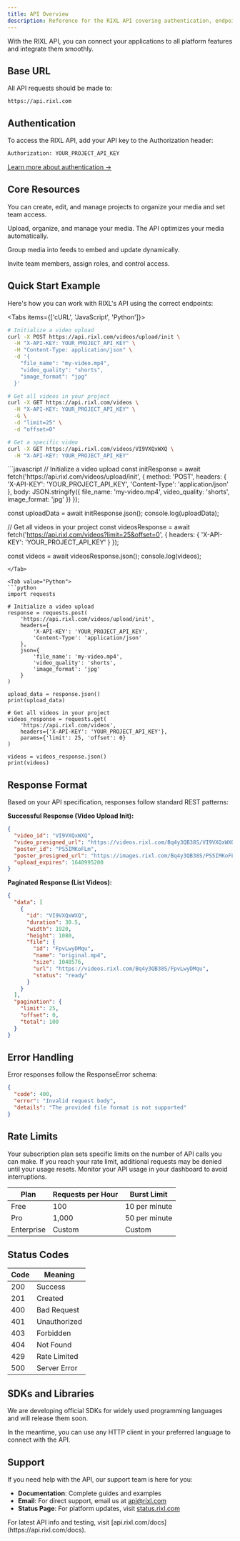 ```yaml
---
title: API Overview 
description: Reference for the RIXL API covering authentication, endpoints, and examples.
---
```



With the RIXL API, you can connect your applications to all platform features and integrate them smoothly.

## Base URL

All API requests should be made to:

```
https://api.rixl.com
```

## Authentication

To access the RIXL API, add your API key to the Authorization header:

```bash
Authorization: YOUR_PROJECT_API_KEY
```

[Learn more about authentication →](/docs/getting-started/authentication)

## Core Resources

<Cards>
  <Card title="Projects" description="Manage projects and organizational structure">
You can create, edit, and manage projects to organize your media and set team access.

  </Card>
  
  <Card title="Media" description="Upload and manage videos and images">

Upload, organize, and manage your media. The API optimizes your media automatically.

  </Card>
  
  <Card title="Feeds" description="Create dynamic content collections">

Group media into feeds to embed and update dynamically.
  </Card>
  
  <Card title="Teams" description="Manage team members and permissions">
Invite team members, assign roles, and control access.

  </Card>
</Cards>

## Quick Start Example

Here's how you can work with RIXL's API using the correct endpoints:

<Tabs items={['cURL', 'JavaScript', 'Python']}>
<Tab value="cURL">
```bash
# Initialize a video upload
curl -X POST https://api.rixl.com/videos/upload/init \
  -H "X-API-KEY: YOUR_PROJECT_API_KEY" \
  -H "Content-Type: application/json" \
  -d '{
    "file_name": "my-video.mp4",
    "video_quality": "shorts",
    "image_format": "jpg"
  }'

# Get all videos in your project
curl -X GET https://api.rixl.com/videos \
  -H "X-API-KEY: YOUR_PROJECT_API_KEY" \
  -G \
  -d "limit=25" \
  -d "offset=0"

# Get a specific video
curl -X GET https://api.rixl.com/videos/VI9VXQxWXQ \
  -H "X-API-KEY: YOUR_PROJECT_API_KEY"
```
</Tab>

<Tab value="JavaScript">
```javascript
// Initialize a video upload
const initResponse = await fetch('https://api.rixl.com/videos/upload/init', {
  method: 'POST',
  headers: {
    'X-API-KEY': 'YOUR_PROJECT_API_KEY',
    'Content-Type': 'application/json'
  },
  body: JSON.stringify({
    file_name: 'my-video.mp4',
    video_quality: 'shorts',
    image_format: 'jpg'
  })
});

const uploadData = await initResponse.json();
console.log(uploadData);

// Get all videos in your project
const videosResponse = await fetch('https://api.rixl.com/videos?limit=25&offset=0', {
  headers: {
    'X-API-KEY': 'YOUR_PROJECT_API_KEY'
  }
});

const videos = await videosResponse.json();
console.log(videos);
```
</Tab>

<Tab value="Python">
```python
import requests

# Initialize a video upload
response = requests.post(
    'https://api.rixl.com/videos/upload/init',
    headers={
        'X-API-KEY': 'YOUR_PROJECT_API_KEY',
        'Content-Type': 'application/json'
    },
    json={
        'file_name': 'my-video.mp4',
        'video_quality': 'shorts',
        'image_format': 'jpg'
    }
)

upload_data = response.json()
print(upload_data)

# Get all videos in your project
videos_response = requests.get(
    'https://api.rixl.com/videos',
    headers={'X-API-KEY': 'YOUR_PROJECT_API_KEY'},
    params={'limit': 25, 'offset': 0}
)

videos = videos_response.json()
print(videos)
```
</Tab>
</Tabs>

## Response Format

Based on your API specification, responses follow standard REST patterns:

**Successful Response (Video Upload Init):**
```json
{
  "video_id": "VI9VXQxWXQ",
  "video_presigned_url": "https://videos.rixl.com/Bq4y3QB38S/VI9VXQxWXQ?X-Amz-Algorithm=...",
  "poster_id": "PS5IMKoFLm", 
  "poster_presigned_url": "https://images.rixl.com/Bq4y3QB38S/PS5IMKoFLm?X-Amz-Algorithm=...",
  "upload_expires": 1640995200
}
```

**Paginated Response (List Videos):**
```json
{
  "data": [
    {
      "id": "VI9VXQxWXQ",
      "duration": 30.5,
      "width": 1920,
      "height": 1080,
      "file": {
        "id": "FpvLwyDMqu",
        "name": "original.mp4",
        "size": 1048576,
        "url": "https://videos.rixl.com/Bq4y3QB38S/FpvLwyDMqu",
        "status": "ready"
      }
    }
  ],
  "pagination": {
    "limit": 25,
    "offset": 0,
    "total": 100
  }
}
```

## Error Handling

Error responses follow the ResponseError schema:

```json
{
  "code": 400,
  "error": "Invalid request body",
  "details": "The provided file format is not supported"
}
```

## Rate Limits

<Callout type="warning">
Your subscription plan sets specific limits on the number of API calls you can make. If you reach your rate limit, additional requests may be denied until your usage resets. Monitor your API usage in your dashboard to avoid interruptions.
</Callout>

| Plan | Requests per Hour | Burst Limit |
|------|-------------------|-------------|
| Free | 100 | 10 per minute |
| Pro | 1,000 | 50 per minute |
| Enterprise | Custom | Custom |

## Status Codes

| Code | Meaning |
|------|---------|
| 200 | Success |
| 201 | Created |
| 400 | Bad Request |
| 401 | Unauthorized |
| 403 | Forbidden |
| 404 | Not Found |
| 429 | Rate Limited |
| 500 | Server Error |

## SDKs and Libraries

<Callout type="info">
We are developing official SDKs for widely used programming languages and will release them soon.
</Callout>

In the meantime, you can use any HTTP client in your preferred language to connect with the API.

## Support

If you need help with the API, our support team is here for you:

- **Documentation**: Complete guides and examples
- **Email**: For direct support, email us at [api@rixl.com](mailto:api@rixl.com)
- **Status Page**: For platform updates, visit [status.rixl.com](https://status.rixl.com)

<Callout type="tip">
For latest API info and testing, visit [api.rixl.com/docs](https://api.rixl.com/docs).
</Callout>
